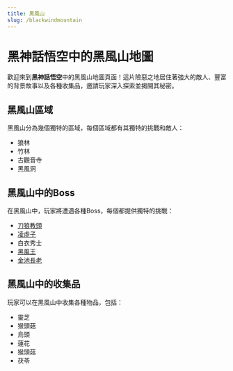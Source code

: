 ```yaml
---
title: 黑風山
slug: /blackwindmountain
---
```


# 黑神話悟空中的黑風山地圖

歡迎來到**黑神話悟空**中的黑風山地圖頁面！這片險惡之地居住著強大的敵人、豐富的背景故事以及各種收集品，邀請玩家深入探索並揭開其秘密。

## 黑風山區域

黑風山分為幾個獨特的區域，每個區域都有其獨特的挑戰和敵人：

- 狼林
- 竹林
- 古觀音寺
- 黑風洞

## 黑風山中的Boss

在黑風山中，玩家將遭遇各種Boss，每個都提供獨特的挑戰：

- [刀狼教頭](/docs/blackwindking)
- [凌虛子](/docs/lingxuzi)
- 白衣秀士
- [黑風王](/docs/blackwindking)
- [金池長老](/docs/elderjinchi)

## 黑風山中的收集品

玩家可以在黑風山中收集各種物品，包括：

- 靈芝
- 猴頭菇
- 烏頭
- 蓮花
- 猴頭菇
- 茯苓

